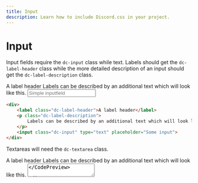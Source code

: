 ```yaml
---
title: Input
description: Learn how to include Discord.css in your project.
---
```



# Input

Input fields require the `dc-input` class while text. Labels should get the `dc-label-header` class while the more
detailed description of an input should get the `dc-label-description` class.

<CodePreview>
  <div>
    <Label type='header'>A label header</Label>
    <Label type='description'>Labels can be described by an additional text which will look like this.</Label>
    <Input type="text" placeholder="Simple inputfield" />
  </div>
</CodePreview>

```html
<div>
    <label class="dc-label-header">A label header</label>
    <p class="dc-label-description">
        Labels can be described by an additional text which will look like this.
    </p>
    <input class="dc-input" type="text" placeholder="Some input">
</div>
```


Textareas will need the `dc-textarea` class.

<CodePreview>
    <Label type='header'>A label header</Label>
    <Label type='description'>Labels can be described by an additional text which will look like this.</Label>
    <Textarea type="text" placeholder="A textfield" rows={9} />
</CodePreview>

```html
<label class="dc-label-header">A label header</label>
<p class="dc-label-description">
    Labels can be described by an additional text which will look like this.
</p>
<input class="dc-textarea" type="text" placeholder="Some input">
```
